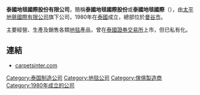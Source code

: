 '''泰國地毯國際股份有限公司'''，簡稱'''泰國地毯國際股份'''或'''泰國地毯國際'''（{{lang-en|Carpets International Thailand Public Company Limited}}），由[[太平地氈國際有限公司|太平地氈國際有限公司]]旗下公司，1980年在[[泰國|泰國]]成立，總部位於[[曼谷市|曼谷市]]。

主要經營、生產及銷售各類[[地毯|地毯]]產品，曾在[[泰國證券交易所|泰國證券交易所]]上市，但已私有化。

==連結==
*[http://www.carpetsinter.com carpetsinter.com] {{Wayback|url=http://www.carpetsinter.com/ |date=20191202105811 }}

[[Category:泰国制造公司|Category:泰国制造公司]]
[[Category:地毯公司|Category:地毯公司]]
[[Category:傢俱製造商|Category:傢俱製造商]]
[[Category:1980年成立的公司|Category:1980年成立的公司]]